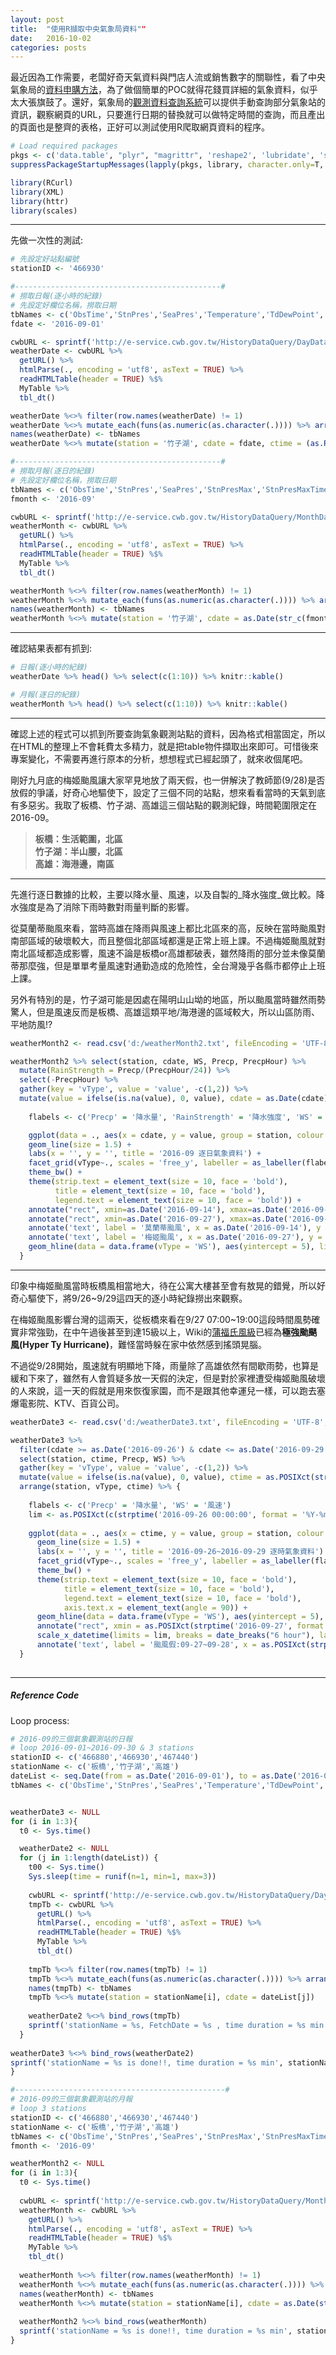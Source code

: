 ```yaml
---
layout: post
title:  "使用R擷取中央氣象局資料""
date:   2016-10-02
categories: posts
---
```


最近因為工作需要，老闆好奇天氣資料與門店人流或銷售數字的關聯性，看了中央氣象局的[資料申購方法](http://e-service.cwb.gov.tw/wdps/cwb_fee.htm)，為了做個簡單的POC就得花錢買詳細的氣象資料，似乎太大張旗鼓了。還好，氣象局的[觀測資料查詢系統](http://e-service.cwb.gov.tw/HistoryDataQuery/index.jsp)可以提供手動查詢部分氣象站的資訊，觀察網頁的URL，只要進行日期的替換就可以做特定時間的查詢，而且產出的頁面也是整齊的表格，正好可以測試使用R爬取網頁資料的程序。


```r
# Load required packages
pkgs <- c('data.table', "plyr", "magrittr", 'reshape2', 'lubridate', 'stringr', 'ggplot2', 'dplyr', 'tidyr')
suppressPackageStartupMessages(lapply(pkgs, library, character.only=T, lib.loc = .libPaths()[1]))

library(RCurl)
library(XML)
library(httr)
library(scales)

```

***

先做一次性的測試:  

```r
# 先設定好站點編號
stationID <- '466930'

#----------------------------------------------#
# 撈取日報(逐小時的紀錄)
# 先設定好欄位名稱，撈取日期
tbNames <- c('ObsTime','StnPres','SeaPres','Temperature','TdDewPoint','RH','WS','WD','WSGust','WDGust','Precp','PrecpHour','SunShine','GloblRad','Visb')
fdate <- '2016-09-01'

cwbURL <- sprintf('http://e-service.cwb.gov.tw/HistoryDataQuery/DayDataController.do?command=viewMain&station=%s&stname=%s&datepicker=%s', stationID, '%25E8%2587%25BA%25E5%258C%2597', fdate)
weatherDate <- cwbURL %>%
  getURL() %>%
  htmlParse(., encoding = 'utf8', asText = TRUE) %>%
  readHTMLTable(header = TRUE) %$%
  MyTable %>%
  tbl_dt()

weatherDate %<>% filter(row.names(weatherDate) != 1)
weatherDate %<>% mutate_each(funs(as.numeric(as.character(.)))) %>% arrange(V1)
names(weatherDate) <- tbNames
weatherDate %<>% mutate(station = '竹子湖', cdate = fdate, ctime = (as.POSIXct(fdate)+hours(ObsTime-1)))

#----------------------------------------------#
# 撈取月報(逐日的紀錄)
# 先設定好欄位名稱，撈取日期
tbNames <- c('ObsTime','StnPres','SeaPres','StnPresMax','StnPresMaxTime','StnPresMin','StnPresMinTime','Temperature','TMax','TMaxTime','TMin','TMinTime','TdDewPoint','RH','RHMin','RHMinTime','WS','WD','WSGust','WDGust','WGustTime','Precp','PrecpHour','PrecpMax10','PrecpMax10Time','PrecpHrMax','PrecpHrMaxTime','SunShine','SunShineRate','GloblRad','VisbMean','EvapA')
fmonth <- '2016-09'

cwbURL <- sprintf('http://e-service.cwb.gov.tw/HistoryDataQuery/MonthDataController.do?command=viewMain&station=%s&stname=%s&datepicker=%s', stationID, '%25E7%25AB%25B9%25E5%25AD%2590%25E6%25B9%2596', fmonth)
weatherMonth <- cwbURL %>% 
  getURL() %>% 
  htmlParse(., encoding = 'utf8', asText = TRUE) %>% 
  readHTMLTable(header = TRUE) %$%
  MyTable %>% 
  tbl_dt()

weatherMonth %<>% filter(row.names(weatherMonth) != 1)
weatherMonth %<>% mutate_each(funs(as.numeric(as.character(.)))) %>% arrange(V1) 
names(weatherMonth) <- tbNames
weatherMonth %<>% mutate(station = '竹子湖', cdate = as.Date(str_c(fmonth, ObsTime, sep = '-')))

```

***

確認結果表都有抓到:
```r
# 日報(逐小時的紀錄)
weatherDate %>% head() %>% select(c(1:10)) %>% knitr::kable()

# 月報(逐日的紀錄)
weatherMonth %>% head() %>% select(c(1:10)) %>% knitr::kable()

```

***

確認上述的程式可以抓到所要查詢氣象觀測站點的資料，因為格式相當固定，所以在HTML的整理上不會耗費太多精力，就是把table物件擷取出來即可。可惜後來專案變化，不需要再進行原本的分析，想想程式已經起頭了，就來收個尾吧。

剛好九月底的梅姬颱風讓大家罕見地放了兩天假，也一併解決了教師節(9/28)是否放假的爭議，好奇心地驅使下，設定了三個不同的站點，想來看看當時的天氣到底有多惡劣。我取了板橋、竹子湖、高雄這三個站點的觀測紀錄，時間範圍限定在2016-09。

> 
**板橋：生活範圍，北區**  
**竹子湖：半山腰，北區**  
**高雄：海港邊，南區**  

***

先進行逐日數據的比較，主要以降水量、風速，以及自製的_降水強度_做比較。降水強度是為了消除下雨時數對雨量判斷的影響。

從莫蘭蒂颱風來看，當時高雄在降雨與風速上都比北區來的高，反映在當時颱風對南部區域的破壞較大，而且整個北部區域都還是正常上班上課。不過梅姬颱風就對南北區域都造成影響，風速不論是板橋or高雄都破表，雖然降雨的部分並未像莫蘭蒂那麼強，但是單單考量風速對通勤造成的危險性，全台灣幾乎各縣市都停止上班上課。

另外有特別的是，竹子湖可能是因處在陽明山山坳的地區，所以颱風當時雖然雨勢驚人，但是風速反而是板橋、高雄這類平地/海港邊的區域較大，所以山區防雨、平地防風!?

```r
weatherMonth2 <- read.csv('d:/weatherMonth2.txt', fileEncoding = 'UTF-8', sep = ',', header = TRUE, stringsAsFactors = FALSE) %>% tbl_dt()

weatherMonth2 %>% select(station, cdate, WS, Precp, PrecpHour) %>%
  mutate(RainStrength = Precp/(PrecpHour/24)) %>%
  select(-PrecpHour) %>%
  gather(key = 'vType', value = 'value', -c(1,2)) %>%
  mutate(value = ifelse(is.na(value), 0, value), cdate = as.Date(cdate)) %>% {
    
    flabels <- c('Precp' = '降水量', 'RainStrength' = '降水強度', 'WS' = '風速')

    ggplot(data = ., aes(x = cdate, y = value, group = station, colour = station)) +
    geom_line(size = 1.5) +
    labs(x = '', y = '', title = '2016-09 逐日氣象資料') +
    facet_grid(vType~., scales = 'free_y', labeller = as_labeller(flabels)) +
    theme_bw() +
    theme(strip.text = element_text(size = 10, face = 'bold'),
          title = element_text(size = 10, face = 'bold'),
          legend.text = element_text(size = 10, face = 'bold')) +
    annotate("rect", xmin=as.Date('2016-09-14'), xmax=as.Date('2016-09-15'), ymin=0, ymax=Inf, alpha=0.2, fill="red") +
    annotate("rect", xmin=as.Date('2016-09-27'), xmax=as.Date('2016-09-28'), ymin=0, ymax=Inf, alpha=0.2, fill="red") +
    annotate('text', label = '莫蘭蒂颱風', x = as.Date('2016-09-14'), y = Inf, vjust = 2, hjust = 1) +
    annotate('text', label = '梅姬颱風', x = as.Date('2016-09-27'), y = Inf, vjust = 2, hjust = 1) +
    geom_hline(data = data.frame(vType = 'WS'), aes(yintercept = 5), linetype = 2, colour = 'grey50')
  }

```

***

印象中梅姬颱風當時板橋風相當地大，待在公寓大樓甚至會有敖晃的錯覺，所以好奇心驅使下，將9/26~9/29這四天的逐小時紀錄撈出來觀察。

在梅姬颱風影響台灣的這兩天，從板橋來看在9/27 07:00~19:00這段時間風勢確實非常強勁，在中午過後甚至到達15級以上，Wiki的[蒲福氏風級](https://zh.wikipedia.org/wiki/%E8%92%B2%E7%A6%8F%E6%B0%8F%E9%A2%A8%E7%B4%9A)已經為**極強颱颶風(Hyper Ty Hurricane)**，難怪當時躲在家中依然感到搖頭晃腦。

不過從9/28開始，風速就有明顯地下降，雨量除了高雄依然有間歇雨勢，也算是緩和下來了，雖然有人會質疑多放一天假的決定，但是對於家裡遭受梅姬颱風破壞的人來說，這一天的假就是用來恢復家園，而不是跟其他幸運兒一樣，可以跑去塞爆電影院、KTV、百貨公司。

```r
weatherDate3 <- read.csv('d:/weatherDate3.txt', fileEncoding = 'UTF-8', sep = ',', header = TRUE, stringsAsFactors = FALSE) %>% tbl_dt()

weatherDate3 %>% 
  filter(cdate >= as.Date('2016-09-26') & cdate <= as.Date('2016-09-29')) %>% 
  select(station, ctime, Precp, WS) %>% 
  gather(key = 'vType', value = 'value', -c(1,2)) %>%
  mutate(value = ifelse(is.na(value), 0, value), ctime = as.POSIXct(strptime(ctime, format = '%Y-%m-%d %H:%M:%S'))) %>% 
  arrange(station, vType, ctime) %>% {
   
    flabels <- c('Precp' = '降水量', 'WS' = '風速')
    lim <- as.POSIXct(c(strptime('2016-09-26 00:00:00', format = '%Y-%m-%d %H:%M:%S'), strptime('2016-09-30 00:00:00', format = '%Y-%m-%d %H:%M:%S')))
    
    ggplot(data = ., aes(x = ctime, y = value, group = station, colour = station)) +
      geom_line(size = 1.5) + 
      labs(x = '', y = '', title = '2016-09-26~2016-09-29 逐時氣象資料') +
      facet_grid(vType~., scales = 'free_y', labeller = as_labeller(flabels)) +
      theme_bw() +
      theme(strip.text = element_text(size = 10, face = 'bold'),
            title = element_text(size = 10, face = 'bold'),
            legend.text = element_text(size = 10, face = 'bold'),
            axis.text.x = element_text(angle = 90)) +
      geom_hline(data = data.frame(vType = 'WS'), aes(yintercept = 5), linetype = 2, colour = 'grey50') +
      annotate("rect", xmin = as.POSIXct(strptime('2016-09-27', format = '%Y-%m-%d')), xmax = as.POSIXct(strptime('2016-09-29', format = '%Y-%m-%d')), ymin=0, ymax=Inf, alpha=0.2, fill="red") +
      scale_x_datetime(limits = lim, breaks = date_breaks("6 hour"), labels = date_format("%m/%d %H:%M", tz = 'Asia/Taipei')) +
      annotate('text', label = '颱風假:09-27~09-28', x = as.POSIXct(strptime('2016-09-29', format = '%Y-%m-%d')), y = Inf, vjust = 2, hjust = 1)
  }
  
```


***

##### **Reference Code**
Loop process:

```r
# 2016-09的三個氣象觀測站的日報
# loop 2016-09-01~2016-09-30 & 3 stations
stationID <- c('466880','466930','467440')
stationName <- c('板橋','竹子湖','高雄')
dateList <- seq.Date(from = as.Date('2016-09-01'), to = as.Date('2016-09-30'), by = 'days')
tbNames <- c('ObsTime','StnPres','SeaPres','Temperature','TdDewPoint','RH','WS','WD','WSGust','WDGust','Precp','PrecpHour','SunShine','GloblRad','Visb')


weatherDate3 <- NULL
for (i in 1:3){
  t0 <- Sys.time()

  weatherDate2 <- NULL
  for (j in 1:length(dateList)) {
    t00 <- Sys.time()
    Sys.sleep(time = runif(n=1, min=1, max=3))
    
    cwbURL <- sprintf('http://e-service.cwb.gov.tw/HistoryDataQuery/DayDataController.do?command=viewMain&station=%s&stname=%s&datepicker=%s', stationID[i], '%25E8%2587%25BA%25E5%258C%2597', dateList[j])
    tmpTb <- cwbURL %>% 
      getURL() %>% 
      htmlParse(., encoding = 'utf8', asText = TRUE) %>% 
      readHTMLTable(header = TRUE) %$%
      MyTable %>% 
      tbl_dt()
    
    tmpTb %<>% filter(row.names(tmpTb) != 1)
    tmpTb %<>% mutate_each(funs(as.numeric(as.character(.)))) %>% arrange(V1) 
    names(tmpTb) <- tbNames
    tmpTb %<>% mutate(station = stationName[i], cdate = dateList[j])
    
    weatherDate2 %<>% bind_rows(tmpTb)
    sprintf('stationName = %s, FetchDate = %s , time duration = %s min', stationName[i], dateList[j], difftime(Sys.time(), t00, units = 'mins')) %>% print()
  }
  
weatherDate3 %<>% bind_rows(weatherDate2)
sprintf('stationName = %s is done!!, time duration = %s min', stationName[i], difftime(Sys.time(), t0, units = 'mins')) %>% print()
}

#-----------------------------------------------#
# 2016-09的三個氣象觀測站的月報
# loop 3 stations
stationID <- c('466880','466930','467440')
stationName <- c('板橋','竹子湖','高雄')
tbNames <- c('ObsTime','StnPres','SeaPres','StnPresMax','StnPresMaxTime','StnPresMin','StnPresMinTime','Temperature','TMax','TMaxTime','TMin','TMinTime','TdDewPoint','RH','RHMin','RHMinTime','WS','WD','WSGust','WDGust','WGustTime','Precp','PrecpHour','PrecpMax10','PrecpMax10Time','PrecpHrMax','PrecpHrMaxTime','SunShine','SunShineRate','GloblRad','VisbMean','EvapA')
fmonth <- '2016-09'

weatherMonth2 <- NULL
for (i in 1:3){
  t0 <- Sys.time()
  
  cwbURL <- sprintf('http://e-service.cwb.gov.tw/HistoryDataQuery/MonthDataController.do?command=viewMain&station=%s&stname=%s&datepicker=%s', stationID[i], '%25E7%25AB%25B9%25E5%25AD%2590%25E6%25B9%2596', fmonth)
  weatherMonth <- cwbURL %>% 
    getURL() %>% 
    htmlParse(., encoding = 'utf8', asText = TRUE) %>% 
    readHTMLTable(header = TRUE) %$%
    MyTable %>% 
    tbl_dt()
  
  weatherMonth %<>% filter(row.names(weatherMonth) != 1)
  weatherMonth %<>% mutate_each(funs(as.numeric(as.character(.)))) %>% arrange(V1) 
  names(weatherMonth) <- tbNames
  weatherMonth %<>% mutate(station = stationName[i], cdate = as.Date(str_c(fmonth, ObsTime, sep = '-')))
  
  weatherMonth2 %<>% bind_rows(weatherMonth)
  sprintf('stationName = %s is done!!, time duration = %s min', stationName[i], difftime(Sys.time(), t0, units = 'mins')) %>% print()
}

```




